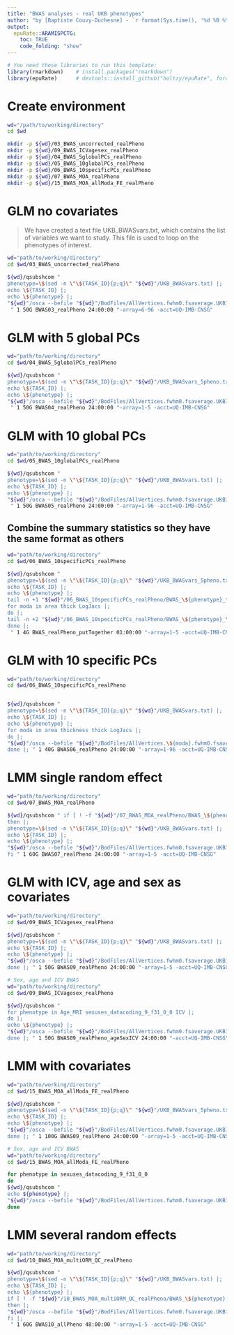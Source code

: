 ```yaml
---
title: "BWAS analyses - real UKB phenotypes"
author: "by [Baptiste Couvy-Duchesne] - `r format(Sys.time(), '%d %B %Y')`"
output:
  epuRate::ARAMISPCTG:
    toc: TRUE
    code_folding: "show"
---
```


```r

# You need these libraries to run this template:
library(rmarkdown)    # install.packages("rmarkdown") 
library(epuRate)      # devtools::install_github("holtzy/epuRate", force=TRUE)

```

# Create environment 

```bash

wd="/path/to/working/directory"
cd $wd

mkdir -p ${wd}/03_BWAS_uncorrected_realPheno
mkdir -p ${wd}/09_BWAS_ICVagesex_realPheno
mkdir -p ${wd}/04_BWAS_5globalPCs_realPheno
mkdir -p ${wd}/05_BWAS_10globalPCs_realPheno
mkdir -p ${wd}/06_BWAS_10specificPCs_realPheno
mkdir -p ${wd}/07_BWAS_MOA_realPheno
mkdir -p ${wd}/15_BWAS_MOA_allModa_FE_realPheno

```


# GLM no covariates

> We have created a text file UKB_BWASvars.txt, which contains the list of variables we want to study. This file is used to loop on the phenotypes of interest.  

```bash

wd="path/to/working/directory"
cd $wd/03_BWAS_uncorrected_realPheno

${wd}/qsubshcom " 
phenotype=\$(sed -n \"\${TASK_ID}{p;q}\" "${wd}"/UKB_BWASvars.txt) |;
echo \${TASK_ID} |;
echo \${phenotype} |;
"${wd}"/osca --befile "${wd}"/BodFiles/AllVertices.fwhm0.fsaverage.UKB15K --pheno "${wd}"/UKB_phenotypes15K/\${phenotype}.phen --keep "${wd}"/BodFiles/BRM.fwhm0.fsaverage.QC.orm.id --remove "${wd}"/ID_UKB_replication.txt --linear --out "${wd}"/03_BWAS_uncorrected_realPheno/BWAS_\${phenotype} |;
 " 1 50G BWAS03_realPheno 24:00:00 "-array=6-96 -acct=UQ-IMB-CNSG" 

```

# GLM with 5 global PCs

```bash

wd="path/to/working/directory"
cd $wd/04_BWAS_5globalPCs_realPheno

${wd}/qsubshcom " 
phenotype=\$(sed -n \"\${TASK_ID}{p;q}\" "${wd}"/UKB_BWASvars_5pheno.txt) |;
echo \${TASK_ID} |;
echo \${phenotype} |;
"${wd}"/osca --befile "${wd}"/BodFiles/AllVertices.fwhm0.fsaverage.UKB15K --pheno "${wd}"/UKB_phenotypes15K/\${phenotype}.phen --keep "${wd}"/BodFiles/BRM.fwhm0.fsaverage.QC.orm.id --remove "${wd}"/ID_UKB_replication.txt --linear --qcovar "${wd}"/PC.5global.eigenvec --out "${wd}"/04_BWAS_5globalPCs_realPheno/BWAS_\${phenotype} |;
 " 1 50G BWAS04_realPheno 24:00:00 "-array=1-5 -acct=UQ-IMB-CNSG" 

```


# GLM with 10 global PCs

```bash

wd="path/to/working/directory"
cd $wd/05_BWAS_10globalPCs_realPheno

${wd}/qsubshcom " 
phenotype=\$(sed -n \"\${TASK_ID}{p;q}\" "${wd}"/UKB_BWASvars.txt) |;
echo \${TASK_ID} |;
echo \${phenotype} |;
"${wd}"/osca --befile "${wd}"/BodFiles/AllVertices.fwhm0.fsaverage.UKB15K --pheno "${wd}"/UKB_phenotypes15K/\${phenotype}.phen --keep "${wd}"/BodFiles/BRM.fwhm0.fsaverage.QC.orm.id --remove "${wd}"/ID_UKB_replication.txt --linear --qcovar "${wd}"/PC.10global.eigenvec --out "${wd}"/05_BWAS_10globalPCs_realPheno/BWAS_\${phenotype} |;
 " 1 50G BWAS05_realPheno 24:00:00 "-array=1-96 -acct=UQ-IMB-CNSG" 

```

## Combine the summary statistics so they have the same format as others 

```bash

wd="path/to/working/directory"
cd $wd/06_BWAS_10specificPCs_realPheno

${wd}/qsubshcom " 
phenotype=\$(sed -n \"\${TASK_ID}{p;q}\" "${wd}"/UKB_BWASvars_5pheno.txt) |;
echo \${TASK_ID} |;
echo \${phenotype} |;
tail -n +1 "${wd}"/06_BWAS_10specificPCs_realPheno/BWAS_\${phenotype}_thickness.linear > "${wd}"/06_BWAS_10specificPCs_realPheno/BWAS_\${phenotype}.linear |;
for moda in area thick LogJacs |;
do |;
tail -n +2 "${wd}"/06_BWAS_10specificPCs_realPheno/BWAS_\${phenotype}_\${moda}.linear >> "${wd}"/06_BWAS_10specificPCs_realPheno/BWAS_\${phenotype}.linear |;
done |;
 " 1 4G BWAS_realPheno_putTogether 01:00:00 "-array=1-5 -acct=UQ-IMB-CNSG" 

```

# GLM with 10 specific PCs

```bash

wd="path/to/working/directory"
cd $wd/06_BWAS_10specificPCs_realPheno


${wd}/qsubshcom " 
phenotype=\$(sed -n \"\${TASK_ID}{p;q}\" "${wd}"/UKB_BWASvars.txt) |;
echo \${TASK_ID} |;
echo \${phenotype} |;
for moda in area thickness thick LogJacs |;
do |;
"${wd}"/osca --befile "${wd}"/BodFiles/AllVertices.\${moda}.fwhm0.fsaverage.UKB15K --pheno "${wd}"/UKB_phenotypes15K/\${phenotype}.phen --keep "${wd}"/BodFiles/BRM.fwhm0.fsaverage.QC.orm.id --remove "${wd}"/ID_UKB_replication.txt --linear --qcovar "${wd}"/PC.10specific.\${moda}.eigenvec --out "${wd}"/06_BWAS_10specificPCs_realPheno/BWAS_\${phenotype}_\${moda} |;
done |; " 1 40G BWAS06_realPheno 24:00:00 "-array=1-96 -acct=UQ-IMB-CNSG" 

```

# LMM single random effect

```bash

wd="path/to/working/directory"
cd $wd/07_BWAS_MOA_realPheno

${wd}/qsubshcom " if [ ! -f "${wd}"/07_BWAS_MOA_realPheno/BWAS_\${phenotype}.moa ] |;
then |;
phenotype=\$(sed -n \"\${TASK_ID}{p;q}\" "${wd}"/UKB_BWASvars.txt) |;
echo \${TASK_ID} |;
echo \${phenotype} |;
"${wd}"/osca --befile "${wd}"/BodFiles/AllVertices.fwhm0.fsaverage.UKB15K --pheno "${wd}"/UKB_phenotypes15K/\${phenotype}.phen --orm "${wd}"/BodFiles/BRM.fwhm0.fsaverage.QC --remove "${wd}"/ID_UKB_replication.txt --moa --out "${wd}"/07_BWAS_MOA_realPheno/BWAS_\${phenotype} |;
fi " 1 60G BWAS07_realPheno 24:00:00 "-array=1-5 -acct=UQ-IMB-CNSG" 

```


# GLM with ICV, age and sex as covariates 

```bash

wd="path/to/working/directory"
cd $wd/09_BWAS_ICVagesex_realPheno

${wd}/qsubshcom " 
phenotype=\$(sed -n \"\${TASK_ID}{p;q}\" "${wd}"/UKB_BWASvars.txt) |;
echo \${TASK_ID} |;
echo \${phenotype} |;
"${wd}"/osca --befile "${wd}"/BodFiles/AllVertices.fwhm0.fsaverage.UKB15K --pheno "${wd}"/UKB_phenotypes15K/\${phenotype}.phen --keep "${wd}"/BodFiles/BRM.fwhm0.fsaverage.QC.orm.id --remove "${wd}"/ID_UKB_replication.txt --linear --qcovar "${wd}"/ageSexIcv.txt --out "${wd}"/09_BWAS_ICVagesex_realPheno/BWAS_\${phenotype} |;
done |; " 1 50G BWAS09_realPheno 24:00:00 "-array=1-5 -acct=UQ-IMB-CNSG" 

# Sex, age and ICV BWAS
wd="path/to/working/directory"
cd $wd/09_BWAS_ICVagesex_realPheno

${wd}/qsubshcom " 
for phenotype in Age_MRI sexuses_datacoding_9_f31_0_0 ICV |;
do |;
echo \${phenotype} |;
"${wd}"/osca --befile "${wd}"/BodFiles/AllVertices.fwhm0.fsaverage.UKB15K --pheno "${wd}"/UKB_phenotypes15K/\${phenotype}.phen --keep "${wd}"/BodFiles/BRM.fwhm0.fsaverage.QC.orm.id --remove "${wd}"/ID_UKB_replication.txt --linear --qcovar "${wd}"/UKB_phenotypes15K/Covariates_no_\${phenotype}.phen --out "${wd}"/09_BWAS_ICVagesex_realPheno/BWAS_\${phenotype} |;
done |; " 1 50G BWAS09_realPheno_ageSexICV 24:00:00 "-acct=UQ-IMB-CNSG" 

```


# LMM with covariates 

```bash

wd="path/to/working/directory"
cd $wd/15_BWAS_MOA_allModa_FE_realPheno

${wd}/qsubshcom " 
phenotype=\$(sed -n \"\${TASK_ID}{p;q}\" "${wd}"/UKB_BWASvars_5pheno.txt) |;
echo \${TASK_ID} |;
echo \${phenotype} |;
"${wd}"/osca --befile "${wd}"/BodFiles/AllVertices.fwhm0.fsaverage.UKB15K --pheno "${wd}"/UKB_phenotypes15K/\${phenotype}.phen --keep "${wd}"/BodFiles/BRM.fwhm0.fsaverage.QC.orm.id --remove "${wd}"/ID_UKB_replication.txt --moa --qcovar "${wd}"/ageSexIcv.txt --out "${wd}"/15_BWAS_MOA_allModa_FE_realPheno/BWAS_\${phenotype} |;
done |; " 1 100G BWAS09_realPheno 24:00:00 "-array=1-5 -acct=UQ-IMB-CNSG" 

# Sex, age and ICV BWAS
wd="path/to/working/directory"
cd $wd/15_BWAS_MOA_allModa_FE_realPheno

for phenotype in sexuses_datacoding_9_f31_0_0 
do 
${wd}/qsubshcom " 
echo ${phenotype} |;
"${wd}"/osca --befile "${wd}"/BodFiles/AllVertices.fwhm0.fsaverage.UKB15K --pheno "${wd}"/UKB_phenotypes15K/${phenotype}.phen --orm "${wd}"/BodFiles/BRM.fwhm0.fsaverage.QC --remove "${wd}"/ID_UKB_replication.txt --moa --qcovar "${wd}"/UKB_phenotypes15K/Covariates_no_${phenotype}.phen --out "${wd}"/15_BWAS_MOA_allModa_FE_realPheno/BWAS_${phenotype}  |; " 1 100G BWAS15_${phenotype}_ageSexICV 24:00:00 "-acct=UQ-IMB-CNSG" 
done

```

# LMM several random effects

```bash

wd="path/to/working/directory"
cd $wd/10_BWAS_MOA_multiORM_QC_realPheno

${wd}/qsubshcom " 
phenotype=\$(sed -n \"\${TASK_ID}{p;q}\" "${wd}"/UKB_BWASvars.txt) |;
echo \${TASK_ID} |;
echo \${phenotype} |;
if [ ! -f "${wd}"/10_BWAS_MOA_multiORM_QC_realPheno/BWAS_\${phenotype}.moa ] |;
then |;
"${wd}"/osca --befile "${wd}"/BodFiles/AllVertices.fwhm0.fsaverage.UKB15K --pheno "${wd}"/UKB_phenotypes15K/\${phenotype}.phen --keep "${wd}"/BodFiles/BRM.fwhm0.fsaverage.QC.orm.id --remove "${wd}"/ID_UKB_replication.txt --moa --multi-orm "${wd}"/fwhm0.fsaverage.QC.ormlist --out "${wd}"/10_BWAS_MOA_multiORM_QC_realPheno/BWAS_\${phenotype} --reml-no-constrain  |;
fi |; 
 " 1 60G BWAS10_allPheno 48:00:00 "-array=1-5 -acct=UQ-IMB-CNSG" 

```

<br><br>
